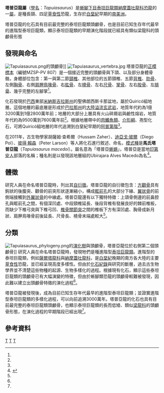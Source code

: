 {{Automatic Taxobox
| taxon = Tapuiasaurus
| fossil_range = [[白堊紀|白堊紀]]早期, {{fossilrange|120|earliest=125|latest=112}}
| image = Tapuiasaurus NT.jpg
| image_width = 250px
| image_caption = 塔普亞龍的想像圖
| authority = Zaher ''et al.'', 2011
| subdivision_ranks = [[種_(生物)|種]] 
| type_species = '''馬氏塔普亞龍 ''Tapuiasaurus macedoi'''''
| type_species_authority = Zaher ''et al.'', 2011
}}

'''塔普亞龍屬'''（[[學名|學名]]：''Tapuiasaurus''）是[[蜥腳下目|蜥腳下目]][[泰坦巨龍類|泰坦巨龍類]][[納摩蓋吐龍科|納摩蓋吐龍科]][[恐龍|恐龍]]的一[[屬_(生物)|屬]]，是種長頸、四足[[草食性|草食性]]恐龍，生存於[[白堊紀|白堊紀]]早期的[[南美洲|南美洲]]。

塔普亞龍的化石具有目前最完整的泰坦巨龍類頭顱骨，也是目前已知生存年代最早的進階型泰坦巨龍類，顯示泰坦巨龍類的早期演化階段就已經具有類似梁龍科的頭顱骨形態

==發現與命名==
[[File:Tapuiasaurus.png|thumb]]的頭顱骨]] 
[[File:Tapuiasaurus_vertebra.jpg|thumb]] 
塔普亞龍的[[正模標本|正模標本]]（編號MZSP-PV 807）是一個接近完整的頭顱骨與下頜、以及部分身體骨骼，身體部位包含：第一與第二節[[頸椎|頸椎]]、其他部位的五節頸椎、五節[[背椎|背椎]]、[[肋骨|肋骨]]、左側[[胸骨|胸骨]]、右側[[肩胛鳥喙骨|肩胛鳥喙骨]]、右[[肱骨|肱骨]]、左[[橈骨|橈骨]]、左右[[尺骨|尺骨]]、[[掌骨|掌骨]]、左右[[股骨|股骨]]、左[[腓骨|腓骨]]、幾乎完整的左腳掌<ref name=Tapuiasaurus/>。

化石發現於[[巴西|巴西]]東部[[米納斯吉拉斯州|米納斯吉拉斯州]]的聖佛朗西斯卡那盆地，屬於Quiricó組地層。這個地層的最底層是形成於[[巴拉那州|巴拉那州]]的[[大陸溢流玄武岩|大陸溢流玄武岩]]，地質年代約為1億3200萬到1億2800萬年前；地層的大部分上層具有火山碎屑岩與鹼性熔岩，地質年代約為9500萬到7600萬年前<ref name=Tapuiasaurus/>。根據地層帶中的[[肉鰭魚類|肉鰭魚類]]、[[介形綱|介形綱]]、孢型化石，可將Quiricó組地層的年代追溯到白堊紀早期的[[阿普第階|阿普第階]]<ref name=Tapuiasaurus/>。

在2011年，古生物學家胡薩姆·查希爾（Hussam Zaher）、[[迪亞戈·玻爾|迪亞戈·玻爾]]（Diego Pol）、[[彼得·賴森|彼得·賴森]]（Peter Larson）等人將化石進行敘述、命名，[[模式種|模式種]]是'''馬氏塔普亞龍'''（''Tapuiasaurus macedoi''）。屬名意為「塔普亞[[蜥蜴|蜥蜴]]」，塔普亞是當地[[印第安人|印第安人]]部落的名稱；種名則是以發現該地層組的Ubirajara Alves Macedo為名<ref name=Tapuiasaurus>{{en}}{{Cite journal |author=Hussam Zaher, Diego Pol, Alberto B. Carvalho, Paulo M. Nascimento, Claudio Riccomini, Peter Larson, Rubén Juarez-Valieri, Ricardo Pires-Domingues, Nelson Jorge da Silva Jr., Diógenes de Almeida Campos |year=2011 |title=A Complete Skull of an Early Cretaceous Sauropod and the Evolution of Advanced Titanosaurians |url=http://www.plosone.org/article/info%3Adoi%2F10.1371%2Fjournal.pone.0016663 |journal=PLoS ONE |volume=6 |issue=2 |pages=e16663 |doi=10.1371/journal.pone.0016663 |pmid=21326881 |pmc=3034730 |access-date=2012-07-22 |archive-date=2015-01-02 |archive-url=https://web.archive.org/web/20150102175811/http://www.plosone.org/article/info:doi/10.1371/journal.pone.0016663 |dead-url=no }}</ref>。

==體徵==
研究人員在命名塔普亞龍時，列出其[[自衍徵|自衍徵]]。塔普亞龍的自衍徵包含：[[方顴骨|方顴骨]]具有鉤狀的後腹突、顴骨的前突形狀逐漸縮小，構成[[眶前孔|眶前孔]]的大部分下緣、[[翼狀骨|翼狀骨]]的前側端接觸到[[外翼狀骨|外翼狀骨]]的中線處。塔普亞龍還有以下獨特特徵：上頜骨側邊的前鼻腔孔與眶前孔之間，有個深凹處、中段頸椎延長、後段背椎有發展良好的棘前椎板，而缺少下椎弓突與下椎弓凹、[[椎骨關節突|椎骨關節突]]之間的椎板下方有深凹處、胸骨成新月狀、肩胛鳥喙骨前後延長、尺骨長、橈骨末端處較大<ref name=Tapuiasaurus/>。

==分類==
[[File:Tapuiasaurus_phylogeny.png|right]]的[[演化樹|演化樹]]與頭顱骨，塔普亞龍位於右側第二個頭顱骨]]
研究人員在命名塔普亞龍時，發現牠們是種進階型[[泰坦巨龍類|泰坦巨龍類]]。進階型的泰坦巨龍類，例如[[薩爾塔龍科|薩爾塔龍科]]與[[納摩蓋吐龍科|納摩蓋吐龍科]]，是[[白堊紀|白堊紀]]晚期的南方各大陸的主要[[草食性|草食性]]恐龍，並已經呈現高度多樣性。但由於[[化石紀錄|化石紀錄]]與研究的斷層，過去古生物學界並不清楚這些物種的起源、生物多樣化的過程。根據現有化石，顯示這些泰坦巨龍類的頭顱骨已有大幅演變的特徵，但由於蜥腳類恐龍的頭顱骨較難被發現，因此難以建立出頭顱骨特徵的演化過程<ref name=Tapuiasaurus/>。

塔普亞龍被發現後，成為目前已知生存年代最早的進階型泰坦巨龍類；並證實進階型泰坦巨龍類的多樣化過程，可以向前追溯3000萬年。塔普亞龍的化石也具有目前最完整的泰坦巨龍類頭顱骨，也顯示泰坦巨龍類的長而低矮、類似[[梁龍科|梁龍科]]的頭顱骨形態，在演化過程的早期階段已經出現<ref name=Tapuiasaurus/>。

==參考資料==
{{reflist}}
{{Taxonbar|from=Q134310}}

[[Category:納摩蓋吐龍科|T]]
[[Category:下白堊紀恐龍|T]]
[[Category:南美洲恐龍|T]]